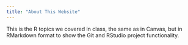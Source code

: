```yaml
---
title: "About This Website"
---
```


This is the R topics we covered in class, the same as in Canvas, but in RMarkdown format to show the Git and RStudio project functionality.
